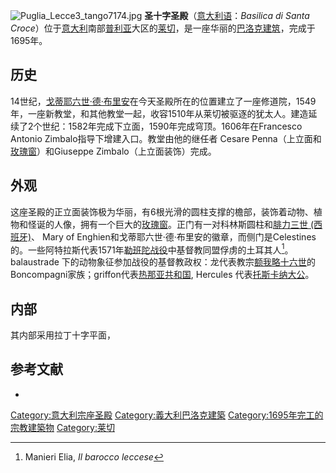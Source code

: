 [[File:Puglia_Lecce3_tango7174.jpg|thumb]]
'''圣十字圣殿'''（[[意大利语|意大利语]]：''Basilica di Santa Croce''）位于[[意大利|意大利]]南部[[普利亚|普利亚]]大区的[[莱切|莱切]]，是一座华丽的[[巴洛克建筑|巴洛克建筑]]，完成于1695年。

== 历史 ==

14世纪，[[戈蒂耶六世·德·布里安|戈蒂耶六世·德·布里安]]在今天圣殿所在的位置建立了一座修道院，1549年，一座新教堂，和其他教堂一起，收容1510年从莱切被驱逐的犹太人。建造延续了2个世纪：1582年完成下立面，1590年完成穹顶。1606年在Francesco Antonio Zimbalo指导下增建入口。教堂由他的继任者 Cesare Penna（上立面和[[玫瑰窗|玫瑰窗]]）和Giuseppe Zimbalo（上立面装饰）完成。

== 外观 ==

这座圣殿的正立面装饰极为华丽，有6根光滑的圆柱支撑的檐部，装饰着动物、植物和怪诞的人像，拥有一个巨大的[[玫瑰窗|玫瑰窗]]。正门有一对科林斯圆柱和[[腓力三世_(西班牙)|腓力三世 (西班牙)]]、 Mary of Enghien和戈蒂耶六世·德·布里安的徽章，而侧门是Celestines的。一些阿特拉斯代表1571年[[勒班陀战役|勒班陀战役]]中基督教同盟俘虏的土耳其人<ref>Manieri Elia, ''Il barocco leccese''</ref>。balaustrade 下的动物象征参加战役的基督教政权：龙代表教宗[[额我略十六世|额我略十六世]]的Boncompagni家族；griffon代表[[热那亚共和国|热那亚共和国]], Hercules 代表[[托斯卡纳大公|托斯卡纳大公]]。

== 内部 ==
其内部采用拉丁十字平面，<!-- had originally a nave and four aisles, two of which were turned into side chapels in the 18th century. The church has seventeen altars: the main one has a decorated portal with the coat of arms of the Adorni family, whose tombs were inside the basilica. Notable is also that of St. Francis of Paola, a Baroque piece of art by Francesco Antonio Zimbalo. -->
<!-- The nave has a rich wooden [[caisson|caisson]] ceiling. Paintings include a ''Tinity'' by Gianserio Strafella, ''St. Anthony of Padua'' by Oronzo Tiso and ''The Adoration of the Shepherd'' by Giovan Battista Lama. -->

== 参考文献 ==

<references/>
*{{cite book|first=Mario |last=Manieri Elia|title=Il barocco leccese|location=Milan|publisher=Electa Mondadori|year=1989 }}

[[Category:意大利宗座圣殿|Category:意大利宗座圣殿]]
[[Category:義大利巴洛克建築|Category:義大利巴洛克建築]]
[[Category:1695年完工的宗教建築物|Category:1695年完工的宗教建築物]]
[[Category:莱切|Category:莱切]]